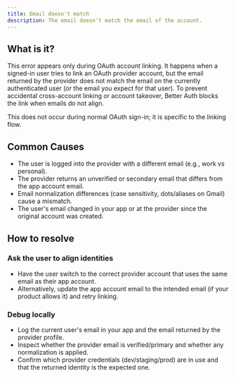 ```yaml
---
title: Email doesn't match
description: The email doesn't match the email of the account.
---
```


## What is it?

This error appears only during OAuth account linking. It happens when a signed-in user tries to
link an OAuth provider account, but the email returned by the provider does not match the email
on the currently authenticated user (or the email you expect for that user). To prevent
accidental cross-account linking or account takeover, Better Auth blocks the link when emails do
not align.

This does not occur during normal OAuth sign-in; it is specific to the linking flow.

## Common Causes

* The user is logged into the provider with a different email (e.g., work vs personal).
* The provider returns an unverified or secondary email that differs from the app account email.
* Email normalization differences (case sensitivity, dots/aliases on Gmail) cause a mismatch.
* The user's email changed in your app or at the provider since the original account was created.

## How to resolve

### Ask the user to align identities

* Have the user switch to the correct provider account that uses the same email as their app account.
* Alternatively, update the app account email to the intended email (if your product allows it) and retry linking.

### Debug locally

* Log the current user's email in your app and the email returned by the provider profile.
* Inspect whether the provider email is verified/primary and whether any normalization is applied.
* Confirm which provider credentials (dev/staging/prod) are in use and that the returned identity is the expected one.
